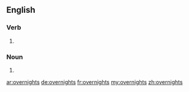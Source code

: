 ==English==

===Verb===
{{head|en|verb form}}

# {{en-third-person singular of|overnight}}

===Noun===
{{head|en|plural|head=overnight}}
# {{plural of|overnight|lang=en}}

[[ar:overnights]]
[[de:overnights]]
[[fr:overnights]]
[[my:overnights]]
[[zh:overnights]]